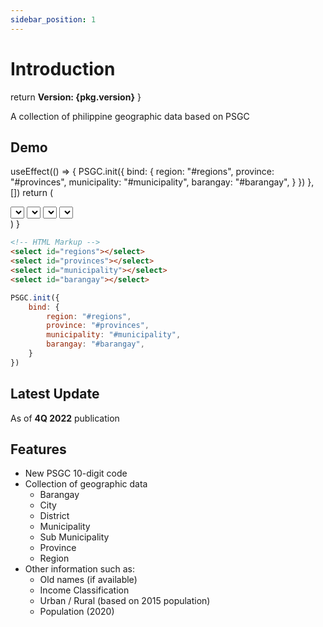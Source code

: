 ```yaml
---
sidebar_position: 1
---
```


# Introduction

  return <b>Version: {pkg.version}</b>
}

A collection of philippine geographic data based on PSGC

<LatestVersion />

## Demo

  useEffect(() => {
    PSGC.init({
        bind: {
            region: "#regions",
            province: "#provinces",
            municipality: "#municipality",
            barangay: "#barangay",
        }
    })
  }, [])
  return (
    <div className="mb-3">
      <select className="demo-select" id="regions"></select>
      <select className="demo-select" id="provinces"></select>
      <select className="demo-select" id="municipality"></select>
      <select className="demo-select" id="barangay"></select>
    </div>
  )
}

<HtmlSample/>


```html
<!-- HTML Markup -->
<select id="regions"></select>
<select id="provinces"></select>
<select id="municipality"></select>
<select id="barangay"></select>
```

```js
PSGC.init({
    bind: {
        region: "#regions",
        province: "#provinces",
        municipality: "#municipality",
        barangay: "#barangay",
    }
})
```

## Latest Update

As of **4Q 2022** publication

## Features

- New PSGC 10-digit code
- Collection of geographic data
  - Barangay
  - City
  - District
  - Municipality
  - Sub Municipality
  - Province
  - Region
- Other information such as:
  - Old names (if available)
  - Income Classification
  - Urban / Rural (based on 2015 population)
  - Population (2020)